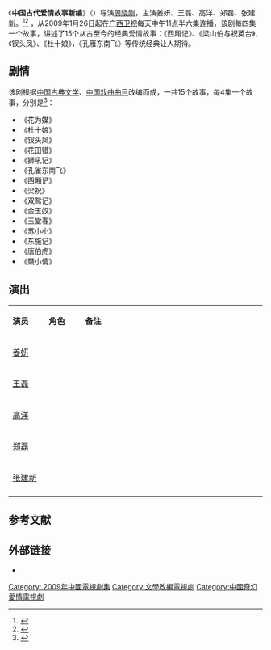 {{电视节目信息框
| 颜色 = orange
| 名称 = 《中国古代爱情故事新编》
| 别名 =  Love Stories in Ancient China
| 图片 = 
| 图说 = 海报
| 分类 = 古装爱情剧
| 原创者= [[中国古典文学|中国古典文学]]、[[戏曲|中国戏曲曲目]]
| 导演 = [[周晓刚|周晓刚]]
| 监制 = 
| 编剧 = 
| 制作人= 
| 摄影 = 
| 演出 = {{ubl|姜妍|王磊|高洋|郑磊|张建新}}
| 配音 =
| 旁白 = 
| 主题曲 = 
| 片尾曲 = 
| 插曲 = 
| 拍摄地 = 
| 地区 = {{CHNML}}
| 语言 = [[中文|中文]]
| 集数 = 60集
| 每集长 = 45分钟
| 制作公司 = 北京大成田园影视文化传媒有限公司、空政电视艺术中心
| 首播地区 = 
| 电视网 = 
| 开始 = 
| 结束 = 
| 先于 = 
| 后于 = 
| 相关剧集 = 
| 官方网站 = 
}}
《'''中国古代爱情故事新编'''》（{{lang-en|''' Love Stories in Ancient China'''}}）导演[[周晓刚|周晓刚]]，主演姜妍、王磊、高洋、郑磊、张建新。<ref>{{cite web |url=http://ent.sina.com.cn/v/m/2009-01-28/11522357578.shtml |title=“妙玉”高洋《中国古代爱情故事新编》播出 |accessdate=2009 |publisher=新浪网 |work= |language=zh-hans |archive-date=2019-07-17 |archive-url=https://web.archive.org/web/20190717011308/http://ent.sina.com.cn/v/m/2009-01-28/11522357578.shtml |dead-url=no }}</ref><ref>{{cite web |url=http://yule.sohu.com/20090128/n261966403.shtml |title=“妙玉”《中国古代爱情故事新编》笑闹春节档 |accessdate=2009 |publisher=搜狐网 |work= |language=zh-hans |archive-date=2020-11-16 |archive-url=https://web.archive.org/web/20201116011832/https://yule.sohu.com/20090128/n261966403.shtml |dead-url=no }}</ref> ，从2009年1月26日起在[[广西卫视|广西卫视]]每天中午11点半六集连播，该剧每四集一个故事，讲述了15个从古至今的经典爱情故事：《西厢记》、《梁山伯与祝英台》、《钗头凤》、《杜十娘》，《孔雁东南飞》等传统经典让人期待。

== 剧情 ==
该剧根据[[中国古典文学|中国古典文学]]、[[戏曲|中国戏曲曲目]]改编而成，一共15个故事，每4集一个故事，分别是<ref>{{cite web |url=http://ent.sina.com.cn/v/2009-01-13/20392341764.shtml |title=资料：《中国古代爱情故事新编》故事梗概 |accessdate=2009 |publisher=新浪网 |work= |language=zh-hans |archive-date=2020-11-04 |archive-url=https://web.archive.org/web/20201104152701/http://ent.sina.com.cn/v/2009-01-13/20392341764.shtml |dead-url=no }}</ref>：
{{Div col|cols=2}}
*《花为媒》
*《杜十娘》
*《钗头凤》
*《花田错》
*《狮吼记》
*《孔雀东南飞》
*《西厢记》
*《梁祝》
*《双鸳记》
*《金玉奴》
*《玉堂春》
*《苏小小》
*《东施记》
*《唐伯虎》
*《聂小倩》
{{Div col end}}

== 演出 ==
{|class="wikitable " width="70%"
|- style="background:cornflowerblue; color:white" align=center
|style="width:10%"|'''演员'''||style="width:10%"|'''角色'''||style="width:50%"|'''备注'''
|-
| [[姜妍|姜妍]]   ||     ||   
|-
| [[王磊|王磊]]   ||     ||   
|- 
| [[高洋_(演员)|高洋]]   ||     ||   
|- 
| [[郑磊|郑磊]]   ||     ||   
|-
| [[张建新|张建新]]   ||     ||   
|-
|}

==参考文献==
{{reflist}}

== 外部链接 ==
* {{douban}}
{{2009年中國大陸古裝/民初電視劇}}
{{DEFAULTSORT:Z中}}
[[Category:_2009年中國電視劇集|Category: 2009年中國電視劇集]]
[[Category:文學改編電視劇|Category:文學改編電視劇]]
[[Category:中國奇幻愛情電視劇|Category:中國奇幻愛情電視劇]]